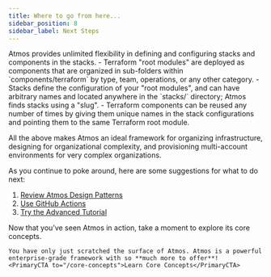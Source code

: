 ```yaml
---
title: Where to go from here...
sidebar_position: 8
sidebar_label: Next Steps
---
```


<Intro>
Atmos provides unlimited flexibility in defining and configuring stacks and components in the stacks.
</Intro>

<KeyPoints title="What you have learned">
- Terraform "root modules" are deployed as components that are organized in sub-folders within `components/terraform` by type, team, operations, or any other category.
- Stacks define the configuration of your "root modules", and can have arbitrary names and located anywhere in the `stacks/` directory; Atmos finds stacks using a "slug".
- Terraform components can be reused any number of times by giving them unique names in the stack configurations
  and pointing them to the same Terraform root module.
</KeyPoints>

All the above makes Atmos an ideal framework for organizing infrastructure, designing for organizational complexity, and provisioning multi-account environments for very complex organizations.

As you continue to poke around, here are some suggestions for what to do next:

1. [Review Atmos Design Patterns](/design-patterns)
2. [Use GitHub Actions](/integrations/github-actions)
3. [Try the Advanced Tutorial](/quick-start/advanced)

<ActionCard title="Next Steps">
    Now that you’ve seen Atmos in action, take a moment to explore its core concepts.

    You have only just scratched the surface of Atmos. Atmos is a powerful enterprise-grade framework with so **much more to offer**!
    <PrimaryCTA to="/core-concepts">Learn Core Concepts</PrimaryCTA>
</ActionCard>
